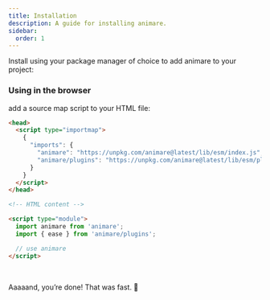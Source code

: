 ```yaml
---
title: Installation
description: A guide for installing animare.
sidebar:
  order: 1
---
```



Install using your package manager of choice to add animare to your project:

<PackageManagers pkg='animare' frame='none' />

### Using in the browser

add a source map script to your HTML file:

```html
<head>
  <script type="importmap">
    {
      "imports": {
        "animare": "https://unpkg.com/animare@latest/lib/esm/index.js",
        "animare/plugins": "https://unpkg.com/animare@latest/lib/esm/plugins/index.js"
      }
    }
  </script>
</head>

<!-- HTML content -->

<script type="module">
  import animare from 'animare';
  import { ease } from 'animare/plugins';

  // use animare
</script>
```

<br />

Aaaaand, you’re done! That was fast. 🐇
